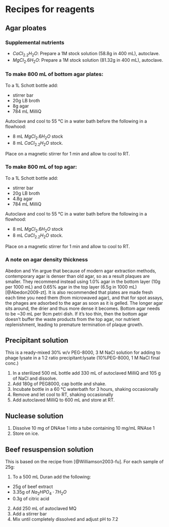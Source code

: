 # Recipes for reagents {-}

## Agar ploates

### Supplemental nutrients

-   $CaCl_2.2H_{2}O$: Prepare a 1M stock solution (58.8g in 400 mL), autoclave.
-   $MgCl_{2}.6H_{2}O$: Prepare a 1M stock solution (81.32g in 400 mL), autoclave.

### To make 800 mL of bottom agar plates:

To a 1L Schott bottle add:

- stirrer bar
- 20g LB broth
- 8g agar
- 784 mL MilliQ

Autoclave and cool to 55 °C in a water bath before the following in a flowhood:

- 8 mL $MgCl_{2}.6H_{2}O$ stock
- 8 mL $CaCl_2.2H_{2}O$ stock.

Place on a magnetic stirrer for 1 min and allow to cool to RT.

### To make 800 mL of top agar:

To a 1L Schott bottle add:

- stirrer bar
- 20g LB broth
- 4.8g agar
- 784 mL MilliQ

Autoclave and cool to 55 °C in a water bath before the following in a flowhood:

- 8 mL $MgCl_{2}.6H_{2}O$ stock
- 8 mL $CaCl_2.2H_{2}O$ stock.

Place on a magnetic stirrer for 1 min and allow to cool to RT.

### A note on agar density thickness
Abedon and Yin argue that because of modern agar extraction methods, contemporary agar is denser than old agar, so as a result plaques are smaller. They recommend instead using 1.0% agar in the bottom layer (10g per 1000 mL) and 0.65% agar in the top layer (6.5g in 1000 mL) [@Abedon2009-zt]. It is also recommended that plates are made fresh each time you need them (from microwaved agar), and that for spot assays, the phages are adsorbed to the agar as soon as it is gelled. The longer agar sits around, the drier and thus more dense it becomes. Bottom agar needs to be \~30 mL per 9cm petri dish. If it's too thin, then the bottom agar doesn't buffer the waste products from the top agar, nor nutrient replenishment, leading to premature termination of plaque growth.

## Precipitant solution
This is a ready-mixed 30% w/v PEG-8000, 3 M NaCl solution for adding to phage lysate in a 1:2 ratio precipitant:lysate (10%PEG-8000, 1 M NaCl final conc.)

1. In a sterilized 500 mL bottle add 330 mL of autoclaved MilliQ and 105 g of NaCl and dissolve.
2. Add 180g of PEG8000, cap bottle and shake.
3. Incubate bottle in a 60 °C waterbath for 3 hours, shaking occasionally
4. Remove and let cool to RT, shaking occasionally
5. Add autoclaved MilliQ to 600 mL and store at RT.

## Nuclease solution

1. Dissolve 10 mg of DNAse 1 into a tube containing 10 mg/mL RNAse 1
2. Store on ice.


## Beef resuspension solution
This is based on the recipe from [@Williamson2003-fu]. For each sample of 25g:

1. To a 500 mL Duran add the following:
  - 25g of beef extract
  - 3.35g of $Na_{2}HPO_{4}\cdot7H_{2}O$
  - 0.3g of citric acid
2. Add 250 mL of autoclaved MQ
3. Add a stirrer bar
4. Mix until completely dissolved and adjust pH to 7.2

